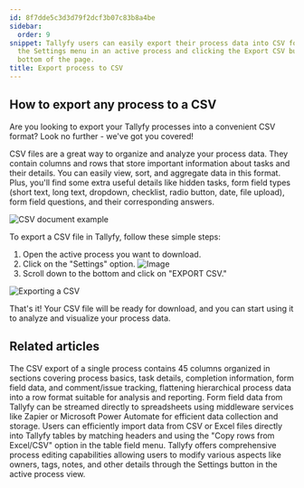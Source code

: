 ```yaml
---
id: 8f7dde5c3d3d79f2dcf3b07c83b8a4be
sidebar:
  order: 9
snippet: Tallyfy users can easily export their process data into CSV format by accessing
  the Settings menu in an active process and clicking the Export CSV button at the
  bottom of the page.
title: Export process to CSV
---
```


## How to export any process to a CSV

Are you looking to export your Tallyfy processes into a convenient CSV format? Look no further - we've got you covered!

CSV files are a great way to organize and analyze your process data. They contain columns and rows that store important information about tasks and their details. You can easily view, sort, and aggregate data in this format. Plus, you'll find some extra useful details like hidden tasks, form field types (short text, long text, dropdown, checklist, radio button, date, file upload), form field questions, and their corresponding answers.

![CSV document example](https://screenshots.tallyfy.com/file-JFjFk3MCzJ.png)

To export a CSV file in Tallyfy, follow these simple steps:

1. Open the active process you want to download.
2. Click on the "Settings" option.
   ![Image](https://screenshots.tallyfy.com/tallyfy%2Fpro%2Fdesktop-light-click-config-activeprocess.png)
3. Scroll down to the bottom and click on "EXPORT CSV."

![Exporting a CSV](https://screenshots.tallyfy.com/tallyfy%2Fpro%2Fdesktop-light-export-csv.png)

That's it! Your CSV file will be ready for download, and you can start using it to analyze and visualize your process data.


## Related articles
<CardGrid>
<LinkTitleCard header="<b>Analytics > CSV file structure</b>" href="/products/pro/integrations/analytics/how-is-the-csv-file-structured-in-tallyfy/" > The CSV export of a single process contains 45 columns organized in sections covering process basics, task details, completion information, form field data, and comment/issue tracking, flattening hierarchical process data into a row format suitable for analysis and reporting. </LinkTitleCard>
<LinkTitleCard header="<b>Middleware > Stream data to a spreadsheet</b>" href="/products/pro/integrations/middleware/how-can-i-export-form-fields-from-tallyfy-to-spreadsheet/" > Form field data from Tallyfy can be streamed directly to spreadsheets using middleware services like Zapier or Microsoft Power Automate for efficient data collection and storage. </LinkTitleCard>
<LinkTitleCard header="<b>Tasks > Paste cells into a Tallyfy table</b>" href="/products/pro/tracking-and-tasks/tasks/paste-cells-tallyfy-table/" > Users can efficiently import data from CSV or Excel files directly into Tallyfy tables by matching headers and using the "Copy rows from Excel/CSV" option in the table field menu. </LinkTitleCard>
<LinkTitleCard header="<b>Edit Processes > Edit tasks and process properties</b>" href="/products/pro/tracking-and-tasks/processes/edit-processes/how-can-i-edit-tasks-and-processes-in-tallyfy/" > Tallyfy offers comprehensive process editing capabilities allowing users to modify various aspects like owners, tags, notes, and other details through the Settings button in the active process view. </LinkTitleCard>
</CardGrid>
